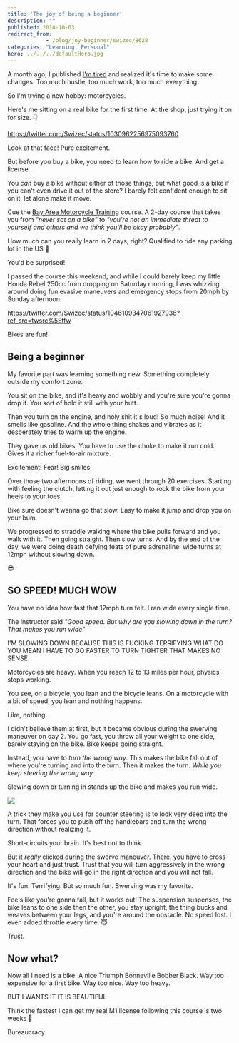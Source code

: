 ```yaml
---
title: 'The joy of being a beginner'
description: ""
published: 2018-10-03
redirect_from: 
            - /blog/joy-beginner/swizec/8628
categories: "Learning, Personal"
hero: ../../../defaultHero.jpg
---
```

A month ago, I published [I&#x27;m tired](https://swizec.com/blog/tired-poem/swizec/8560) and realized it&#x27;s time to make some changes. Too much hustle, too much work, too much everything.



So I&#x27;m trying a new hobby: motorcycles.



Here&#x27;s me sitting on a real bike for the first time. At the shop, just trying it on for size. 👇



https://twitter.com/Swizec/status/1030962256975093760



Look at that face! Pure excitement.



But before you buy a bike, you need to learn how to ride a bike. And get a license.



You _can_ buy a bike without either of those things, but what good is a bike if you can&#x27;t even drive it out of the store? I barely felt confident enough to sit on it, let alone make it move.



Cue the [Bay Area Motorcycle Training](http://motorcycleschool.com/) course. A 2-day course that takes you from _&quot;never sat on a bike&quot;_ to _&quot;you&#x27;re not an immediate threat to yourself and others and we think you&#x27;ll be okay probably&quot;_.



How much can you really learn in 2 days, right? Qualified to ride any parking lot in the US 🤘



You&#x27;d be surprised!



I passed the course this weekend, and while I could barely keep my little Honda Rebel 250cc from dropping on Saturday morning, I was whizzing around doing fun evasive maneuvers and emergency stops from 20mph by Sunday afternoon.



https://twitter.com/Swizec/status/1046109347061927936?ref_src=twsrc%5Etfw





Bikes are fun!



## Being a beginner



My favorite part was learning something new. Something completely outside my comfort zone.



You sit on the bike, and it&#x27;s heavy and wobbly and you&#x27;re sure you&#x27;re gonna drop it. You sort of hold it still with your butt.



Then you turn on the engine, and holy shit it&#x27;s loud! So much noise! And it smells like gasoline. And the whole thing shakes and vibrates as it desperately tries to warm up the engine.



They gave us old bikes. You have to use the choke to make it run cold. Gives it a richer fuel-to-air mixture.



Excitement! Fear! Big smiles.



Over those two afternoons of riding, we went through 20 exercises. Starting with feeling the clutch, letting it out just enough to rock the bike from your heels to your toes.



Bike sure doesn&#x27;t wanna go that slow. Easy to make it jump and drop you on your bum.



We progressed to straddle walking where the bike pulls forward and you walk with it. Then going straight. Then slow turns. And by the end of the day, we were doing death defying feats of pure adrenaline: wide turns at 12mph without slowing down.



😎



## SO SPEED! MUCH WOW



You have no idea how fast that 12mph turn felt. I ran wide every single time.



The instructor said _&quot;Good speed. But why are you slowing down in the turn? That makes you run wide&quot;_



I&#x27;M SLOWING DOWN BECAUSE THIS IS FUCKING TERRIFYING WHAT DO YOU MEAN I HAVE TO GO FASTER TO TURN TIGHTER THAT MAKES NO SENSE



Motorcycles are heavy. When you reach 12 to 13 miles per hour, physics stops working.



You see, on a bicycle, you lean and the bicycle leans. On a motorcycle with a bit of speed, you lean and nothing happens.



Like, nothing.



I didn&#x27;t believe them at first, but it became obvious during the swerving maneuver on day 2. You go fast, you throw all your weight to one side, barely staying on the bike. Bike keeps going straight.



Instead, you have to _turn the wrong way_. This makes the bike fall out of where you&#x27;re turning and into the turn. Then it makes the turn. _While you keep steering the wrong way_



Slowing down or turning in stands up the bike and makes you run wide.

![](./img/media-26ufdipQqU2lhNA4g-giphy.gif)

A trick they make you use for counter steering is to look very deep into the turn. That forces you to push off the handlebars and turn the wrong direction without realizing it.



Short-circuits your brain. It&#x27;s best not to think.



But it _really_ clicked during the swerve maneuver. There, you have to cross your heart and just trust. Trust that you will turn aggressively in the wrong direction and the bike will go in the right direction and you will not fall.



It&#x27;s fun. Terrifying. But so much fun. Swerving was my favorite.



Feels like you&#x27;re gonna fall, but it works out! The suspension suspenses, the bike leans to one side then the other, you stay upright, the thing bucks and weaves between your legs, and you&#x27;re around the obstacle. No speed lost. I even added throttle every time. 😇



Trust.



## Now what?



Now all I need is a bike. A nice Triumph Bonneville Bobber Black. Way too expensive for a first bike. Way too nice. Way too heavy.



BUT I WANTS IT IT IS BEAUTIFUL



Think the fastest I can get my real M1 license following this course is two weeks 🤔



Bureaucracy.